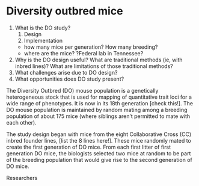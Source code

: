 # Diversity outbred mice

1. What is the DO study?
    1. Design
    1. Implementation
      - how many mice per generation? How many breeding?
      - where are the mice? ?Federal lab in Tennessee? 
1. Why is the DO design useful? What are traditional methods (ie, with inbred lines)? What are limitations of those traditional methods?
1. What challenges arise due to DO design?
1. What opportunities does DO study present?



The Diversity Outbred (DO) mouse population is a genetically heterogeneous stock that is used for mapping of quantitative trait loci for a wide range of phenotypes. It is now in its 18th generation [check this!]. The DO mouse population is maintained by random mating among a breeding population of about 175 mice (where siblings aren't permitted to mate with each other). 

The study design began with mice from the eight Collaborative Cross (CC) inbred founder lines, [list the 8 lines here!]. These mice randomly mated to create the first generation of DO mice. From each first litter of first generation DO mice, the biologists selected two mice at random to be part of the breeding population that would give rise to the second generation of DO mice. 

Researchers 